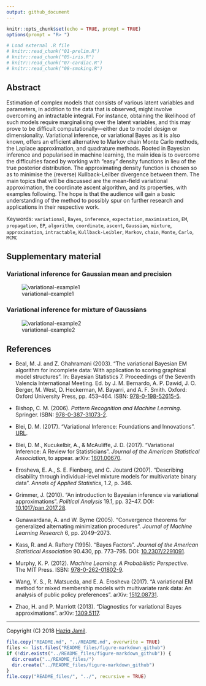 ```yaml
---
output: github_document
---
```


```r
knitr::opts_chunk$set(echo = TRUE, prompt = TRUE)
options(prompt = "R> ")

# Load external .R file
# knitr::read_chunk("01-prelim.R")
# knitr::read_chunk("05-iris.R")
# knitr::read_chunk("07-cardiac.R")
# knitr::read_chunk("08-smoking.R")
```

## Abstract

<!-- This talk aims to introduce the concept of variational techniques for estimating statistical models with latent variables.  -->
Estimation of complex models that consists of various latent variables and parameters, in addition to the data that is observed, might involve overcoming an intractable integral.
For instance, obtaining the likelihood of such models require marginalising over the latent variables, and this may prove to be difficult computationally---either due to model design or dimensionality.
Variational inference, or variational Bayes as it is also known, offers an  efficient alternative to Markov chain Monte Carlo methods, the Laplace approximation, and quadrature methods.
Rooted in Bayesian inference and popularised in machine learning, the main idea is to overcome the difficulties faced by working with "easy" density functions in lieu of the true posterior distribution.
The approximating density function is chosen so as to minimise the (reverse) Kullback-Leilber divergence between them.
The main topics that will be discussed are the mean-field variational approximation, the coordinate ascent algorithm, and its properties, with examples following.
The hope is that the audience will gain a basic understanding of the method to possibly spur on further research and applications in their respective work.

Keywords: `variational`, `Bayes`, `inference`, `expectation`, `maximisation`, `EM`, `propagation`, `EP`, `algorithm`, `coordinate`, `ascent`, `Gaussian`, `mixture`, `approximation`, `intractable`, `Kullback-Leibler`, `Markov`, `chain`, `Monte`, `Carlo`, `MCMC`

## Supplementary material

### Variational inference for Gaussian mean and precision

![variational-example1](figure/var-eg1.gif)

### Variational inference for mixture of Gaussians

![variational-example2](figure/var-eg2.gif)

## References

- Beal, M. J. and Z. Ghahramani (2003). “The variational Bayesian EM algorithm for incomplete data: With application to scoring graphical model structures”. In: Bayesian Statistics 7. Proceedings of the Seventh Valencia International Meeting. Ed. by J. M. Bernardo, A. P. Dawid, J. O. Berger, M. West, D. Heckerman, M. Bayarri, and A. F. Smith. Oxford: Oxford University Press, pp. 453–464. ISBN: [978-0-198-52615-5](https://global.oup.com/academic/product/bayesian-statistics-7-9780198526155).

- Bishop, C. M. (2006). _Pattern Recognition and Machine Learning_. Springer. ISBN: [978-0-387-31073-2](http://www.springer.com/gb/book/9780387310732).

- Blei, D. M. (2017). “Variational Inference: Foundations and Innovations”. [URL](https://simons.berkeley.edu/talks/david-blei-2017-5-1). 

- Blei, D. M., Kucukelbir, A., & McAuliffe, J. D. (2017). “Variational Inference: A Review for Statisticians”. *Journal of the American Statistical Association*, to appear. arXiv: [1601.00670](https://arxiv.org/abs/1601.00670).

- Erosheva, E. A., S. E. Fienberg, and C. Joutard (2007). “Describing disability through individual-level mixture models for multivariate binary data”. *Annals of Applied Statistics*, 1.2, p. 346.

- Grimmer, J. (2010). “An introduction to Bayesian inference via variational approximations”. *Political Analysis* 19.1, pp. 32–47. DOI: [10.1017/pan.2017.28](https://doi.org/10.1017/pan.2017.28).

- Gunawardana, A. and W. Byrne (2005). “Convergence theorems for generalized alternating minimization procedures”. *Journal of Machine Learning Research* 6, pp. 2049–2073.

- Kass, R. and A. Raftery (1995). “Bayes Factors”. *Journal of the American Statistical Association* 90.430, pp. 773–795. DOI: [10.2307/2291091](https://doi.org/10.2307/2291091).

- Murphy, K. P. (2012). *Machine Learning: A Probabilistic Perspective*. The MIT Press. ISBN: [978-0-262-01802-9](https://mitpress.mit.edu/books/machine-learning-0).

- Wang, Y. S., R. Matsueda, and E. A. Erosheva (2017). “A variational EM method for mixed membership models with multivariate rank data: An analysis of public policy preferences”. arXiv: [1512.08731](https://arxiv.org/abs/1512.08731).

- Zhao, H. and P. Marriott (2013). “Diagnostics for variational Bayes approximations”. arXiv: [1309.5117](https://arxiv.org/abs/1309.5117).

***

Copyright (C) 2018 [Haziq Jamil](http://haziqj.ml). 

```r
file.copy("README.md", "../README.md", overwrite = TRUE)
files <- list.files("README_files/figure-markdown_github")
if (!dir.exists("../README_files/figure-markdown_github")) {
  dir.create("../README_files/")
  dir.create("../README_files/figure-markdown_github")
}
file.copy("README_files/", "../", recursive = TRUE)
```
